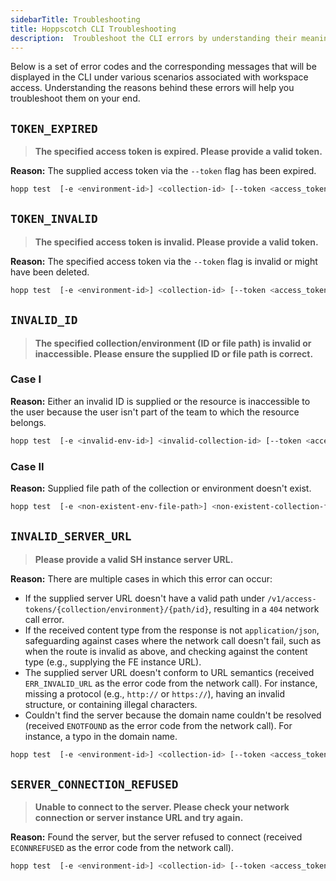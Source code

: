 ```yaml
---
sidebarTitle: Troubleshooting
title: Hoppscotch CLI Troubleshooting
description:  Troubleshoot the CLI errors by understanding their meanings and possible causes.
---
```


Below is a set of error codes and the corresponding messages that will be displayed in the CLI under various scenarios associated with workspace access. Understanding the reasons behind these errors will help you troubleshoot them on your end.
## `TOKEN_EXPIRED`

> **The specified access token is expired. Please provide a valid token.**

**Reason:** The supplied access token via the `--token` flag has been expired. 

```bash
hopp test  [-e <environment-id>] <collection-id> [--token <access_token>] [--server <server_url>]
```

## `TOKEN_INVALID`    

> **The specified access token is invalid. Please provide a valid token.**

**Reason:** The specified access token via the `--token` flag is invalid or might have been deleted. 

```bash 
hopp test  [-e <environment-id>] <collection-id> [--token <access_token>] [--server <server_url>]
```

## `INVALID_ID`

> **The specified collection/environment (ID or file path) is invalid or inaccessible. Please ensure the supplied ID or file path is correct.**

### Case I

**Reason:** Either an invalid ID is supplied or the resource is inaccessible to the user because the user isn't part of the team to which the resource belongs.

```bash 
hopp test  [-e <invalid-env-id>] <invalid-collection-id> [--token <access_token>] [--server <server_url>]
```

### Case II 

**Reason:** Supplied file path of the collection or environment doesn't exist.

```bash 
hopp test  [-e <non-existent-env-file-path>] <non-existent-collection-file-path> 
```

## `INVALID_SERVER_URL`

> **Please provide a valid SH instance server URL.**

**Reason:** There are multiple cases in which this error can occur:
- If the supplied server URL doesn't have a valid path under `/v1/access-tokens/{collection/environment}/{path/id}`, resulting in a `404` network call error.
- If the received content type from the response is not `application/json`, safeguarding against cases where the network call doesn't fail, such as when the route is invalid as above, and checking against the content type (e.g., supplying the FE instance URL).
- The supplied server URL doesn't conform to URL semantics (received `ERR_INVALID_URL` as the error code from the network call). For instance, missing a protocol (e.g., `http://` or `https://`), having an invalid structure, or containing illegal characters.
- Couldn't find the server because the domain name couldn't be resolved (received `ENOTFOUND` as the error code from the network call). For instance, a typo in the domain name.

```bash 
hopp test  [-e <environment-id>] <collection-id> [--token <access_token>] [--server <invalid-server-url>]
```

## `SERVER_CONNECTION_REFUSED`
> **Unable to connect to the server. Please check your network connection or server instance URL and try again.**

**Reason:** Found the server, but the server refused to connect (received `ECONNREFUSED` as the error code from the network call).

```bash 
hopp test  [-e <environment-id>] <collection-id> [--token <access_token>] [--server <invalid-server-url>]
```